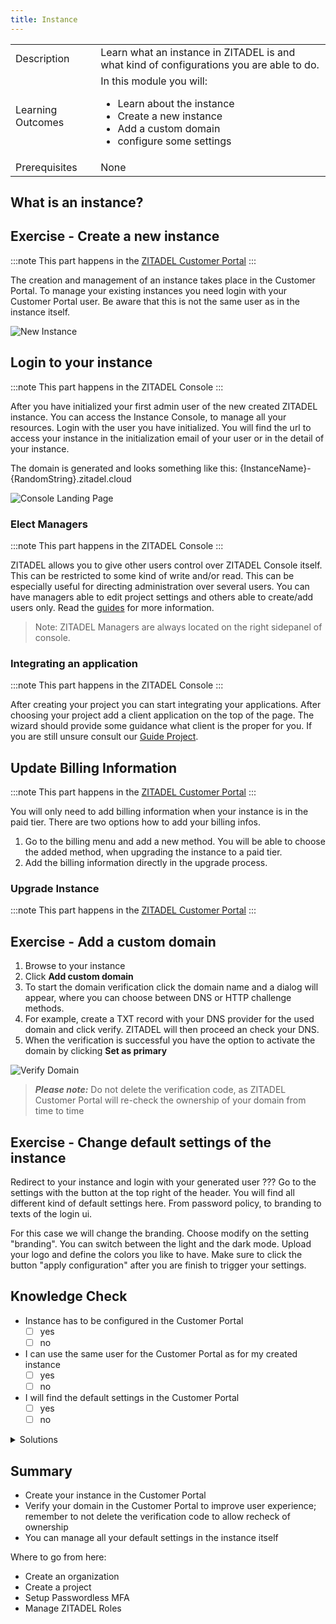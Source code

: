 ```yaml
---
title: Instance
---
```



| | |
| --- | --- |
| Description | Learn what an instance in ZITADEL is and what kind of configurations you are able to do. |
| Learning Outcomes | In this module you will: <ul><li>Learn about the instance</li><li>Create a new instance</li><li>Add a custom domain</li><li>configure some settings</li></ul> |
|Prerequisites|None|

## What is an instance?


<InstanceDescription name="InstanceDescription" />

## Exercise - Create a new instance

:::note
This part happens in the [ZITADEL Customer Portal](https://zitadel.cloud)
:::

The creation and management of an instance takes place in the Customer Portal.
To manage your existing instances you need login with your Customer Portal user. Be aware that this is not the same user as in the instance itself.

![New Instance](/img/manuals/portal/customer_portal_new_instance.gif)

## Login to your instance

:::note
This part happens in the ZITADEL Console
:::

After you have initialized your first admin user of the new created ZITADEL instance. You can access the Instance Console, to manage all your resources.
Login with the user you have initialized. You will find the url to access your instance in the initialization email of your user or in the detail of your instance.

The domain is generated and looks something like this: {InstanceName}-{RandomString}.zitadel.cloud

![Console Landing Page](/img/console_dashboard.png)

### Elect Managers

:::note
This part happens in the ZITADEL Console
:::

ZITADEL allows you to give other users control over ZITADEL Console itself. This can be restricted to some kind of write and/or read. This can be especially useful for directing administration over several users. You can have managers able to edit project settings and others able to create/add users only.
Read the [guides](../overview) for more information.

> Note: ZITADEL Managers are always located on the right sidepanel of console.

### Integrating an application

:::note
This part happens in the ZITADEL Console
:::

After creating your project you can start integrating your applications.
After choosing your project add a client application on the top of the page.
The wizard should provide some guidance what client is the proper for you. If you are still unsure consult our [Guide Project](projects).

## Update Billing Information

:::note
This part happens in the [ZITADEL Customer Portal](https://zitadel.cloud)
:::

You will only need to add billing information when your instance is in the paid tier. There are two options how to add your billing infos.
1. Go to the billing menu and add a new method. You will be able to choose the added method, when upgrading the instance to a paid tier.
2. Add the billing information directly in the upgrade process.

### Upgrade Instance

:::note
This part happens in the [ZITADEL Customer Portal](https://zitadel.cloud)
:::


<UpgradeInstanceDescription name="UpgradeInstanceDescription" />


## Exercise - Add a custom domain

1. Browse to your instance
2. Click **Add custom domain**
3. To start the domain verification click the domain name and a dialog will appear, where you can choose between DNS or HTTP challenge methods.
4. For example, create a TXT record with your DNS provider for the used domain and click verify. ZITADEL will then proceed an check your DNS.
5. When the verification is successful you have the option to activate the domain by clicking **Set as primary**

![Verify Domain](/img/console_verify_domain.gif)

> **_Please note:_** Do not delete the verification code, as ZITADEL Customer Portal will re-check the ownership of your domain from time to time

## Exercise - Change default settings of the instance

Redirect to your instance and login with your generated user ???
Go to the settings with the button at the top right of the header.
You will find all different kind of default settings here.
From password policy, to branding to texts of the login ui.

For this case we will change the branding.
Choose modify on the setting "branding".
You can switch between the light and the dark mode. Upload your logo and define the colors you like to have.
Make sure to click the button "apply configuration" after you are finish to trigger your settings.

## Knowledge Check

* Instance has to be configured in the Customer Portal
    - [ ] yes
    - [ ] no
* I can use the same user for the Customer Portal as for my created instance
    - [ ] yes
    - [ ] no
* I will find the default settings in the Customer Portal
    - [ ] yes
    - [ ] no

<details>
    <summary>
        Solutions
    </summary>

* Users exist only within projects or clients
    - [x] yes
    - [ ] no
* I can use the same user for the Customer Portal as for my created instance
    - [ ] yes
    - [x] no (Due to separation of concern you will not be able to use the same user for both)
* I will find the default settings in the Customer Portal
    - [ ] yes
    - [x] no (The default settings are after login to you instance on the settings page)

</details>

## Summary

* Create your instance in the Customer Portal
* Verify your domain in the Customer Portal to improve user experience; remember to not delete the verification code to allow recheck of ownership
* You can manage all your default settings in the instance itself

Where to go from here:

* Create an organization
* Create a project
* Setup Passwordless MFA
* Manage ZITADEL Roles
